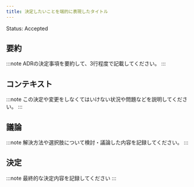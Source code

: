 ```yaml
---
title: 決定したいことを端的に表現したタイトル
---
```


Status: Accepted

<!--
Proposed: 提案中
Accepted: 採用
Rejected: 却下
Deprecated: 廃止
-->

## 要約

:::note
ADRの決定事項を要約して、3行程度で記載してください。
:::

## コンテキスト

:::note
この決定や変更をしなくてはいけない状況や問題などを説明してください。
:::

## 議論

:::note
解決方法や選択肢について検討・議論した内容を記録してください。
:::

## 決定

:::note
最終的な決定内容を記録してください
:::
